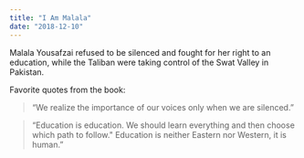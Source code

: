 ```yaml
---
title: "I Am Malala"
date: "2018-12-10"
---
```


Malala Yousafzai refused to be silenced and fought for her right to an education, while the Taliban were taking control of the Swat Valley in Pakistan.

Favorite quotes from the book:

> “We realize the importance of our voices only when we are silenced.”

> “Education is education. We should learn everything and then choose which path to follow." Education is neither Eastern nor Western, it is human.”

